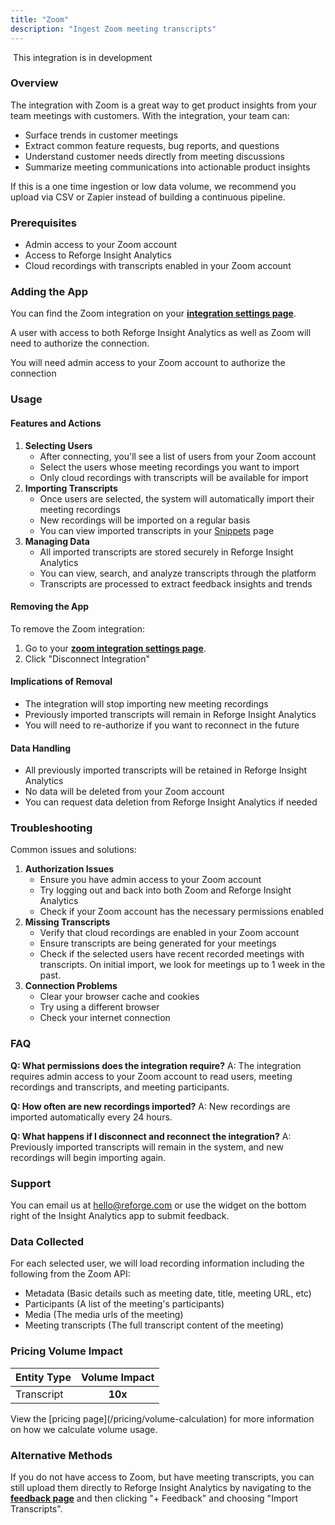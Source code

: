 ```yaml
---
title: "Zoom"
description: "Ingest Zoom meeting transcripts"
---
```


<Frame>
  <img
    src="zoom.png"
    style={{ width:"100%" }}
    alt=""
    title=""
  />
</Frame>

<Warning>
  This integration is in development
</Warning>

### Overview

The integration with Zoom is a great way to get product insights from your team meetings with customers. With the integration, your team can:

- Surface trends in customer meetings
- Extract common feature requests, bug reports, and questions
- Understand customer needs directly from meeting discussions
- Summarize meeting communications into actionable product insights

<Note>
  If this is a one time ingestion or low data volume, we recommend you upload via
  CSV or Zapier instead of building a continuous pipeline.
</Note>

### Prerequisites

- Admin access to your Zoom account
- Access to Reforge Insight Analytics
- Cloud recordings with transcripts enabled in your Zoom account

### Adding the App

You can find the Zoom integration on your [**integration settings page**](https://insights.reforge.com/w/default/settings/integrations/zoom).

A user with access to both Reforge Insight Analytics as well as Zoom will need to authorize the connection.

<Note>
  You will need admin access to your Zoom account to authorize the connection
</Note>

<Steps>
  <Step title='Go to "Settings"'>
    
  </Step>
  <Step title='Click "Integrations" in the navigation menu'>
    
  </Step>
  <Step title='Click "Zoom"'>
    
  </Step>
  <Step title='Click "Connect"'>
    
  </Step>
  <Step title="If necessary, log in to Zoom using the appropriate account">
    
  </Step>
  <Step title="Review and approve the permissions requested">
    
  </Step>
  <Step title="Once confirmed, you will be returned to Reforge Insight Analytics where you can select users for which to import meeting recording transcripts">
    
  </Step>
</Steps>

### Usage

#### Features and Actions

1. **Selecting Users**
   - After connecting, you'll see a list of users from your Zoom account
   - Select the users whose meeting recordings you want to import
   - Only cloud recordings with transcripts will be available for import
2. **Importing Transcripts**
   - Once users are selected, the system will automatically import their meeting recordings
   - New recordings will be imported on a regular basis
   - You can view imported transcripts in your [Snippets](https://docs.monterey.ai/snippets) page
3. **Managing Data**
   - All imported transcripts are stored securely in Reforge Insight Analytics
   - You can view, search, and analyze transcripts through the platform
   - Transcripts are processed to extract feedback insights and trends

#### Removing the App

To remove the Zoom integration:

1. Go to your [**zoom integration settings page**](https://insights.reforge.com/w/default/settings/integrations/zoom).
2. Click "Disconnect Integration"

#### Implications of Removal

- The integration will stop importing new meeting recordings
- Previously imported transcripts will remain in Reforge Insight Analytics
- You will need to re-authorize if you want to reconnect in the future

#### Data Handling

- All previously imported transcripts will be retained in Reforge Insight Analytics
- No data will be deleted from your Zoom account
- You can request data deletion from Reforge Insight Analytics if needed

### Troubleshooting

Common issues and solutions:

1. **Authorization Issues**
   - Ensure you have admin access to your Zoom account
   - Try logging out and back into both Zoom and Reforge Insight Analytics
   - Check if your Zoom account has the necessary permissions enabled
2. **Missing Transcripts**
   - Verify that cloud recordings are enabled in your Zoom account
   - Ensure transcripts are being generated for your meetings
   - Check if the selected users have recent recorded meetings with transcripts. On initial import, we look for meetings up to 1 week in the past.
3. **Connection Problems**
   - Clear your browser cache and cookies
   - Try using a different browser
   - Check your internet connection

### FAQ

**Q: What permissions does the integration require?**
A: The integration requires admin access to your Zoom account to read users, meeting recordings and transcripts, and meeting participants.

**Q: How often are new recordings imported?**
A: New recordings are imported automatically every 24 hours.

**Q: What happens if I disconnect and reconnect the integration?**
A: Previously imported transcripts will remain in the system, and new recordings will begin importing again.

### Support

You can email us at [hello@reforge.com](mailto:hello@reforge.com) or use the widget on the bottom right of the Insight Analytics app to submit feedback.

### Data Collected

For each selected user, we will load recording information including the following from the Zoom API:

- Metadata (Basic details such as meeting date, title, meeting URL, etc)
- Participants (A list of the meeting's participants)
- Media (The media urls of the meeting)
- Meeting transcripts (The full transcript content of the meeting)

### Pricing Volume Impact

| Entity Type | Volume Impact |
| :---------- | :-----------: |
| Transcript  | **10x**       |

<Info>
  View the [pricing page](/pricing/volume-calculation) for more information on how we calculate volume usage.
</Info>

### Alternative Methods

If you do not have access to Zoom, but have meeting transcripts, you can still upload them directly to Reforge Insight Analytics by navigating to the
[**feedback page**](https://insights.reforge.com/w/default/snippets/feedback) and then clicking "\+ Feedback" and choosing "Import Transcripts".